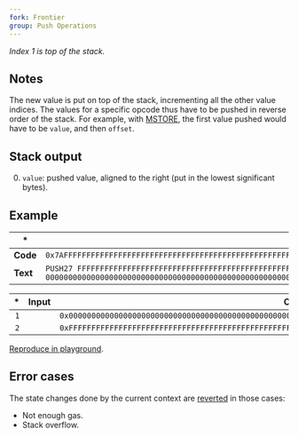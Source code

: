 ```yaml
---
fork: Frontier
group: Push Operations
---
```


_Index 1 is top of the stack._

## Notes

The new value is put on top of the stack, incrementing all the other value indices. The values for a specific opcode thus have to be pushed in reverse order of the stack. For example, with [MSTORE](/#52), the first value pushed would have to be `value`, and then `offset`.

## Stack output

0. `value`: pushed value, aligned to the right (put in the lowest significant bytes).

## Example

| \*       | \*                                                                                                                            |
| -------- | ----------------------------------------------------------------------------------------------------------------------------- |
| **Code** | `0x7AFFFFFFFFFFFFFFFFFFFFFFFFFFFFFFFFFFFFFFFFFFFFFFFFFFFFFF7A000000000000000000000000000000000000000000000000000000`          |
| **Text** | `PUSH27 FFFFFFFFFFFFFFFFFFFFFFFFFFFFFFFFFFFFFFFFFFFFFFFFFFFFFF PUSH27 000000000000000000000000000000000000000000000000000000` |

|  \* | Input |                                                     Output |
| --: | ----: | ---------------------------------------------------------: |
| `1` |       | `0x000000000000000000000000000000000000000000000000000000` |
| `2` |       | `0xFFFFFFFFFFFFFFFFFFFFFFFFFFFFFFFFFFFFFFFFFFFFFFFFFFFFFF` |

[Reproduce in playground](/playground?unit=Wei&codeType=Mnemonic&code='zxyyy%5Cnz'~FFFFFFzPUSH27%200y~~~%01yz~_).

## Error cases

The state changes done by the current context are [reverted](#FD) in those cases:

- Not enough gas.
- Stack overflow.
